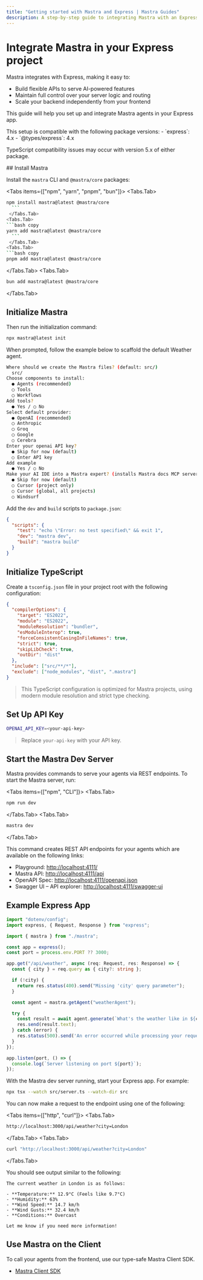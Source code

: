 ```yaml
---
title: "Getting started with Mastra and Express | Mastra Guides"
description: A step-by-step guide to integrating Mastra with an Express backend.
---
```



# Integrate Mastra in your Express project

Mastra integrates with Express, making it easy to:

- Build flexible APIs to serve AI-powered features
- Maintain full control over your server logic and routing
- Scale your backend independently from your frontend

This guide will help you set up and integrate Mastra agents in your Express app.

<Callout type="warning">
This setup is compatible with the following package versions:
- `express`: 4.x
- `@types/express`: 4.x

TypeScript compatibility issues may occur with version 5.x of either package.
</Callout>

<Steps>
## Install Mastra

Install the `mastra` CLI and `@mastra/core` packages:

<Tabs items={["npm", "yarn", "pnpm", "bun"]}>
  <Tabs.Tab>
  ```bash copy
npm install mastra@latest @mastra/core
    ```
   </Tabs.Tab>
  <Tabs.Tab>
  ```bash copy
yarn add mastra@latest @mastra/core
    ```
   </Tabs.Tab>
  <Tabs.Tab>
  ```bash copy
pnpm add mastra@latest @mastra/core
  ```
  </Tabs.Tab>
<Tabs.Tab>
  ```bash copy
bun add mastra@latest @mastra/core
  ```
  </Tabs.Tab>
</Tabs>

## Initialize Mastra

Then run the initialization command:

```bash copy
npx mastra@latest init
```

When prompted, follow the example below to scaffold the default Weather agent.

```bash
Where should we create the Mastra files? (default: src/)
  src/
Choose components to install:
  ● Agents (recommended)
  ◯ Tools
  ◯ Workflows
Add tools?
  ● Yes / ◯ No
Select default provider:
  ● OpenAI (recommended)
  ◯ Anthropic
  ◯ Groq
  ◯ Google
  ○ Cerebra
Enter your openai API key?
  ● Skip for now (default)
  ○ Enter API key
Add example
  ● Yes / ○ No
Make your AI IDE into a Mastra expert? (installs Mastra docs MCP server)
  ● Skip for now (default)
  ○ Cursor (project only)
  ○ Cursor (global, all projects)
  ○ Windsurf
```

Add the `dev` and `build` scripts to `package.json`:

```json filename="package.json"
{
  "scripts": {
    "test": "echo \"Error: no test specified\" && exit 1",
    "dev": "mastra dev",
    "build": "mastra build"
  }
}
```

## Initialize TypeScript

Create a `tsconfig.json` file in your project root with the following configuration:

```json filename="tsconfig.json" copy
{
  "compilerOptions": {
    "target": "ES2022",
    "module": "ES2022",
    "moduleResolution": "bundler",
    "esModuleInterop": true,
    "forceConsistentCasingInFileNames": true,
    "strict": true,
    "skipLibCheck": true,
    "outDir": "dist"
  },
  "include": ["src/**/*"],
  "exclude": ["node_modules", "dist", ".mastra"]
}
```

> This TypeScript configuration is optimized for Mastra projects, using modern module resolution and strict type checking.

## Set Up API Key

```bash filename=".env" copy
OPENAI_API_KEY=<your-api-key>
```
> Replace `your-api-key` with your API key.

## Start the Mastra Dev Server

Mastra provides commands to serve your agents via REST endpoints. To start the Mastra server, run:

<Tabs items={["npm", "CLI"]}>
  <Tabs.Tab>
  ```bash copy
  npm run dev
   ```
   </Tabs.Tab>
  <Tabs.Tab>
  ```bash copy
  mastra dev
   ```
   </Tabs.Tab>
</Tabs>

This command creates REST API endpoints for your agents which are available on the following links:

- Playground: [http://localhost:4111/](http://localhost:4111/)
- Mastra API: [http://localhost:4111/api](http://localhost:4111/api)
- OpenAPI Spec: [http://localhost:4111/openapi.json](http://localhost:4111/openapi.json)
- Swagger UI – API explorer: [http://localhost:4111/swagger-ui](http://localhost:4111/swagger-ui)

## Example Express App

```typescript filename="src/server.ts" showLineNumbers copy
import "dotenv/config";
import express, { Request, Response } from "express";

import { mastra } from "./mastra";

const app = express();
const port = process.env.PORT ?? 3000;

app.get("/api/weather", async (req: Request, res: Response) => {
  const { city } = req.query as { city?: string };

  if (!city) {
    return res.status(400).send("Missing 'city' query parameter");
  }

  const agent = mastra.getAgent("weatherAgent");

  try {
    const result = await agent.generate(`What's the weather like in ${city}?`);
    res.send(result.text);
  } catch (error) {
    res.status(500).send('An error occurred while processing your request');
  }
});

app.listen(port, () => {
  console.log(`Server listening on port ${port}`);
});
```

With the Mastra dev server running, start your Express app. For example:

```bash
npx tsx --watch src/server.ts --watch-dir src
```

You can now make a request to the endpoint using one of the following:

<Tabs items={["http", "curl"]}>
  <Tabs.Tab>
  ```bash copy
  http://localhost:3000/api/weather?city=London
   ```
   </Tabs.Tab>
  <Tabs.Tab>
  ```bash copy
  curl "http://localhost:3000/api/weather?city=London"
   ```
   </Tabs.Tab>
</Tabs>

You should see output similar to the following:

```plaintext
The current weather in London is as follows:

- **Temperature:** 12.9°C (Feels like 9.7°C)
- **Humidity:** 63%
- **Wind Speed:** 14.7 km/h
- **Wind Gusts:** 32.4 km/h
- **Conditions:** Overcast

Let me know if you need more information!
```
</Steps>

## Use Mastra on the Client

To call your agents from the frontend, use our type-safe Mastra Client SDK.

- [Mastra Client SDK](/docs/deployment/client)
